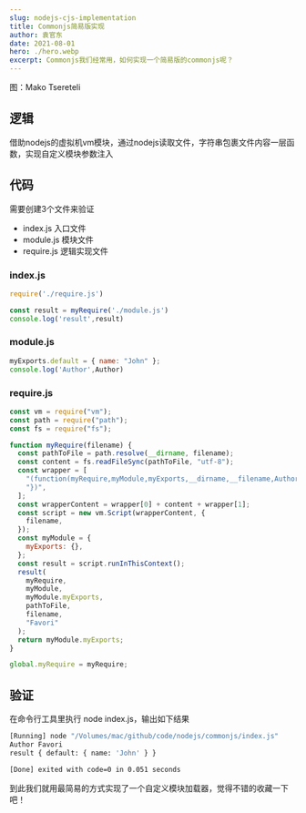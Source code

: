 ```yaml
---
slug: nodejs-cjs-implementation
title: Commonjs简易版实现
author: 袁官东
date: 2021-08-01
hero: ./hero.webp
excerpt: Commonjs我们经常用，如何实现一个简易版的commonjs呢？
---
```

<div className={'img-desc'}>图：Mako Tsereteli</div>


## 逻辑
借助nodejs的虚拟机vm模块，通过nodejs读取文件，字符串包裹文件内容一层函数，实现自定义模块参数注入

## 代码
需要创建3个文件来验证
- index.js 入口文件
- module.js 模块文件
- require.js 逻辑实现文件

### index.js
```js
require('./require.js')

const result = myRequire('./module.js')
console.log('result',result)


```

### module.js
```js
myExports.default = { name: "John" };
console.log('Author',Author) 

```

### require.js
```js
const vm = require("vm");
const path = require("path");
const fs = require("fs");

function myRequire(filename) {
  const pathToFile = path.resolve(__dirname, filename);
  const content = fs.readFileSync(pathToFile, "utf-8");
  const wrapper = [
    "(function(myRequire,myModule,myExports,__dirname,__filename,Author){",
    "})",
  ];
  const wrapperContent = wrapper[0] + content + wrapper[1];
  const script = new vm.Script(wrapperContent, {
    filename,
  });
  const myModule = {
    myExports: {},
  };
  const result = script.runInThisContext();
  result(
    myRequire,
    myModule,
    myModule.myExports,
    pathToFile,
    filename,
    "Favori"
  );
  return myModule.myExports;
}

global.myRequire = myRequire;


```

## 验证
在命令行工具里执行 node index.js，输出如下结果
```bash
[Running] node "/Volumes/mac/github/code/nodejs/commonjs/index.js"
Author Favori
result { default: { name: 'John' } }

[Done] exited with code=0 in 0.051 seconds
```

到此我们就用最简易的方式实现了一个自定义模块加载器，觉得不错的收藏一下吧！